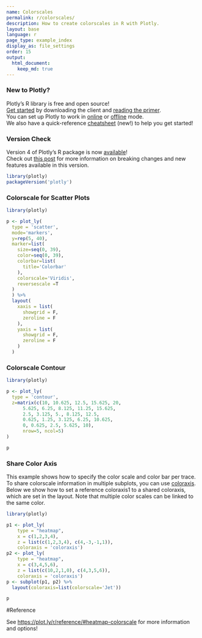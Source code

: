 ```yaml
---
name: Colorscales
permalink: r/colorscales/
description: How to create colorscales in R with Plotly.
layout: base
language: r
page_type: example_index
display_as: file_settings
order: 15
output:
  html_document:
    keep_md: true
---
```

### New to Plotly?

Plotly's R library is free and open source!<br>
[Get started](https://plot.ly/r/getting-started/) by downloading the client and [reading the primer](https://plot.ly/r/getting-started/).<br>
You can set up Plotly to work in [online](https://plot.ly/r/getting-started/#hosting-graphs-in-your-online-plotly-account) or [offline](https://plot.ly/r/offline/) mode.<br>
We also have a quick-reference [cheatsheet](https://images.plot.ly/plotly-documentation/images/r_cheat_sheet.pdf) (new!) to help you get started!

### Version Check

Version 4 of Plotly's R package is now [available](https://plot.ly/r/getting-started/#installation)!<br>
Check out [this post](http://moderndata.plot.ly/upgrading-to-plotly-4-0-and-above/) for more information on breaking changes and new features available in this version.

```r
library(plotly)
packageVersion('plotly')
```

### Colorscale for Scatter Plots

```r
library(plotly)

p <- plot_ly(
  type = 'scatter',
  mode='markers',
  y=rep(5, 40),
  marker=list(
    size=seq(0, 39),
    color=seq(0, 39),
    colorbar=list(
      title='Colorbar'
    ),
    colorscale='Viridis',
    reversescale =T
  )
  ) %>%
  layout(
    xaxis = list(
      showgrid = F,
      zeroline = F
    ),
    yaxis = list(
      showgrid = F,
      zeroline = F
    )
  )
```

### Colorscale Contour

```r
library(plotly)

p <- plot_ly(
  type = 'contour',
  z=matrix(c(10, 10.625, 12.5, 15.625, 20,
      5.625, 6.25, 8.125, 11.25, 15.625,
      2.5, 3.125, 5., 8.125, 12.5,
      0.625, 1.25, 3.125, 6.25, 10.625,
      0, 0.625, 2.5, 5.625, 10),
      nrow=5, ncol=5)
)

p
```

### Share Color Axis

This example shows how to specify the color scale and color bar per trace. To share colorscale information in multiple subplots, you can use [coloraxis](https://plot.ly/r/reference/#scatter-marker-line-coloraxis).
Below we show how to set a reference coloraxis1 to a shared coloraxis, which are set in the layout. Note that multiple color scales can be linked to the same color.

```r

library(plotly)

p1 <- plot_ly(
    type = "heatmap",
    x = c(1,2,3,4),
    z = list(c(1,2,3,4), c(4,-3,-1,1)),
    coloraxis = 'coloraxis')
p2 <- plot_ly(
    type = "heatmap",
    x = c(3,4,5,6),
    z = list(c(10,2,1,0), c(4,3,5,6)),
    coloraxis = 'coloraxis')
p <- subplot(p1, p2) %>%
  layout(coloraxis=list(colorscale='Jet'))

p
```

#Reference

See [https://plot.ly/r/reference/#heatmap-colorscale](https://plot.ly/r/reference/#heatmap-colorscale) for more information and options!